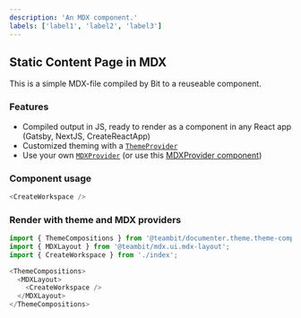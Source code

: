 ```yaml
---
description: 'An MDX component.'
labels: ['label1', 'label2', 'label3']
---
```



## Static Content Page in MDX

This is a simple MDX-file compiled by Bit to a reuseable component.

### Features

- Compiled output in JS, ready to render as a component in any React app (Gatsby, NextJS, CreateReactApp)
- Customized theming with a [`ThemeProvider`](https://bit.dev/teambit/documenter/theme/theme-context)
- Use your own [`MDXProvider`](https://mdxjs.com/getting-started/#mdxprovider) (or use this [MDXProvider component](https://bit.dev/teambit/mdx/ui/mdx-layout))

### Component usage

```js
<CreateWorkspace />
```

### Render with theme and MDX providers

```js
import { ThemeCompositions } from '@teambit/documenter.theme.theme-compositions';
import { MDXLayout } from '@teambit/mdx.ui.mdx-layout';
import { CreateWorkspace } from './index';

<ThemeCompositions>
  <MDXLayout>
    <CreateWorkspace />
  </MDXLayout>
</ThemeCompositions>
```

